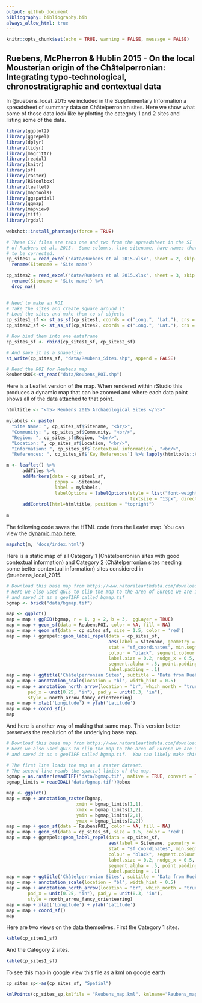 ```yaml
---
output: github_document
bibliography: bibliography.bib
always_allow_html: true
---
```


```r

knitr::opts_chunk$set(echo = TRUE, warning = FALSE, message = FALSE)

```


## Ruebens, McPherron & Hublin 2015 - On the local Mousterian origin of the Châtelperronian: Integrating typo-technological, chronostratigraphic and contextual data

In @ruebens_local_2015 we included in the Supplementary Information a spreadsheet of summary data on Châtelperronian sites.  Here we show what some of those data look like by plotting the category 1 and 2 sites and listing some of the data.

```r

library(ggplot2)
library(ggrepel)
library(dplyr)
library(tidyr)
library(magrittr)
library(readxl)
library(knitr)
library(sf)
library(raster)
library(RStoolbox)
library(leaflet)
library(maptools)
library(ggspatial)
library(ggmap)
library(mapview)
library(tiff)
library(rgdal)

webshot::install_phantomjs(force = TRUE)

# These CSV files are tabs one and two from the spreadsheet in the SI
# of Ruebens et al. 2015.  Some columns, like sitename, have names that need 
# to be corrected.
cp_sites1 = read_excel('data/Ruebens et al 2015.xlsx', sheet = 2, skip = 1) %>%
  rename(Sitename = 'Site name')

cp_sites2 = read_excel('data/Ruebens et al 2015.xlsx', sheet = 3, skip = 1) %>%
  rename(Sitename = 'Site name') %>%
  drop_na()
  
```


```r

# Need to make an ROI
# Take the sites and create square around it
# Load the sites and make them to sf objects 
cp_sites1_sf <- st_as_sf(cp_sites1, coords = c("Long.", "Lat."), crs = 4326, agr = "constant")
cp_sites2_sf <- st_as_sf(cp_sites2, coords = c("Long.", "Lat."), crs = 4326, agr = "constant")

# Row bind them into one dataframe
cp_sites_sf <- rbind(cp_sites1_sf, cp_sites2_sf)

# And save it as a shapefile
st_write(cp_sites_sf, "data/Reubens_Sites.shp", append = FALSE)

# Read the ROI for Reubens map 
ReubensROI<-st_read("data/Reubens_ROI.shp")

```

Here is a Leaflet version of the map.  When rendered within rStudio this produces a dynamic map that can be zoomed and where each data point shows all of the data attached to that point.

```r

htmltitle <- "<h5> Reubens 2015 Archaeological Sites </h5>"

mylabels <- paste(
  "Site Name: ", cp_sites_sf$Sitename, "<br/>",
  "Community: ", cp_sites_sf$Community, "<br/>",
  "Region: ", cp_sites_sf$Region, "<br/>",
  "Location: ", cp_sites_sf$Location, "<br/>",
  "Information: ", cp_sites_sf$`Contextual information`, "<br/>",
  "References: ", cp_sites_sf$`Key References`) %>% lapply(htmltools::HTML)

m <- leaflet() %>%
      addTiles %>%
      addMarkers(data = cp_sites1_sf,
                  popup = ~Sitename,
                  label = mylabels,
                  labelOptions = labelOptions(style = list("font-weight" = "normal", padding = "3px 8px"), 
                                              textsize = "13px", direction = "auto")) %>%
      addControl(html=htmltitle, position = "topright")
  
m

```

The following code saves the HTML code from the Leafet map.  You can view the [dynamic map here](https://davidrbraun.github.io/ArchData/index.html).

```r

mapshot(m, 'docs/index.html')

```

Here is a static map of all Category 1 (Châtelperronian sites with good contextual information) and Category 2 (Châtelperronian sites needing some better contextual information) sites considered in @ruebens_local_2015.

```r

# Download this base map from https://www.naturalearthdata.com/downloads/
# Here we also used qGIS to clip the map to the area of Europe we are interested in,
# and saved it as a geoTIFF called bgmap.tif
bgmap <- brick("data/bgmap.tif")

map <- ggplot()
map = map + ggRGB(bgmap, r = 1, g = 2, b = 3,  ggLayer = TRUE)
map = map + geom_sf(data = ReubensROI, color = NA, fill = NA)
map = map + geom_sf(data = cp_sites_sf, size = 1.5, color = 'red')
map = map + ggrepel::geom_label_repel(data = cp_sites_sf,
                                      aes(label = Sitename, geometry = geometry),
                                      stat = "sf_coordinates", min.segment.length = 0,
                                      colour = "black", segment.colour = "black",
                                      label.size = 0.2, nudge_x = 0.5, size = 1,
                                      segment.alpha = .5, point.padding = .1,
                                      label.padding = .1)
map = map + ggtitle('Châtelperronian Sites', subtitle = 'Data from Ruebens et al. 2015')
map = map + annotation_scale(location = "bl", width_hint = 0.5) 
map = map + annotation_north_arrow(location = "br", which_north = "true", 
        pad_x = unit(0.25, "in"), pad_y = unit(0.3, "in"),
        style = north_arrow_fancy_orienteering)
map = map + xlab('Longitude') + ylab('Latitude')
map = map + coord_sf()
map 

```

And here is another way of making that same map.  This version better preserves the resolution of the underlying base map.

```r

# Download this base map from https://www.naturalearthdata.com/downloads/
# Here we also used qGIS to clip the map to the area of Europe we are interested in,
# and saved it as a geoTIFF called bgmap.tif.  You can likely make this map without first clipping it.

# The first line loads the map as a raster dataset.
# The second line reads the spatial limits of the map.
bgmap = as.raster(readTIFF("data/bgmap.tif", native = TRUE, convert = TRUE))
bgmap_limits = readGDAL('data/bgmap.tif')@bbox

map <- ggplot()
map = map + annotation_raster(bgmap,
                          xmin = bgmap_limits[1,1],
                          xmax = bgmap_limits[1,2],
                          ymin = bgmap_limits[2,1],
                          ymax = bgmap_limits[2,2]) 
map = map + geom_sf(data = ReubensROI, color = NA, fill = NA)
map = map + geom_sf(data = cp_sites_sf, size = 1.5, color = 'red')
map = map + ggrepel::geom_label_repel(data = cp_sites_sf,
                                      aes(label = Sitename, geometry = geometry),
                                      stat = "sf_coordinates", min.segment.length = 0,
                                      colour = "black", segment.colour = "black",
                                      label.size = 0.2, nudge_x = 0.5, size = 1,
                                      segment.alpha = .5, point.padding = .1,
                                      label.padding = .1)
map = map + ggtitle('Châtelperronian Sites', subtitle = 'Data from Ruebens et al. 2015')
map = map + annotation_scale(location = "bl", width_hint = 0.5) 
map = map + annotation_north_arrow(location = "br", which_north = "true", 
        pad_x = unit(0.25, "in"), pad_y = unit(0.3, "in"),
        style = north_arrow_fancy_orienteering)
map = map + xlab('Longitude') + ylab('Latitude')
map = map + coord_sf()
map 

```

Here are two views on the data themselves.  First the Category 1 sites.

```r

kable(cp_sites1_sf)

```

And the Category 2 sites.

```r

kable(cp_sites1_sf)

```

To see this map in google view this file as a kml on google earth

```r

cp_sites_sp<-as(cp_sites_sf, "Spatial")

kmlPoints(cp_sites_sp,kmlfile = "Reubens_map.kml", kmlname="Reubens_map",icon="http://www.gstatic.com/mapspro/images/stock/962-wht-diamond-blank.png", name=paste(cp_sites_sp$Sitename), description = paste(cp_sites_sp$Concerns))


```

